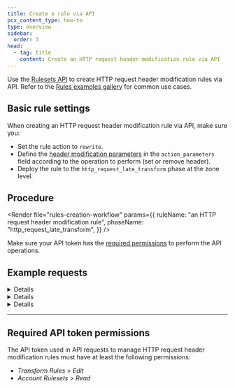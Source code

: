 ```yaml
---
title: Create a rule via API
pcx_content_type: how-to
type: overview
sidebar:
  order: 3
head:
  - tag: title
    content: Create an HTTP request header modification rule via API
---
```



Use the [Rulesets API](/ruleset-engine/rulesets-api/) to create HTTP request header modification rules via API. Refer to the [Rules examples gallery](/rules/transform/examples/?operation=Request+modification) for common use cases.

## Basic rule settings

When creating an HTTP request header modification rule via API, make sure you:

- Set the rule action to `rewrite`.
- Define the [header modification parameters](/rules/transform/request-header-modification/reference/parameters/) in the `action_parameters` field according to the operation to perform (set or remove header).
- Deploy the rule to the `http_request_late_transform` phase at the zone level.

## Procedure

<Render
	file="rules-creation-workflow"
	params={{
		ruleName: "an HTTP request header modification rule",
		phaseName: "http_request_late_transform",
	}}
/>

Make sure your API token has the [required permissions](#required-api-token-permissions) to perform the API operations.

## Example requests

<Details header="Example: Add an HTTP request header with a static value">

The following example sets the rules of an existing phase ruleset (`$RULESET_ID`) to a single HTTP request header modification rule — adding an HTTP request header with a static value — using the [Update a zone ruleset](/api/resources/rulesets/methods/update/) operation. The response will contain the complete definition of the ruleset you updated.

<APIRequest
	path="/zones/{zone_id}/rulesets/{ruleset_id}"
	method="PUT"
	json={{
		rules: [
			{
				expression: '(starts_with(http.request.uri.path, "/en/"))',
				description: "My first HTTP request header modification rule",
				action: "rewrite",
				action_parameters: {
					headers: {
						"X-Source": {
							operation: "set",
							value: "Cloudflare",
						},
					},
				},
			},
		],
	}}
/>

```json output
{
	"result": {
		"id": "<RULESET_ID>",
		"name": "Zone-level Late Transform Ruleset",
		"description": "Zone-level ruleset that will execute Late Transform Rules.",
		"kind": "zone",
		"version": "2",
		"rules": [
			{
				"id": "<RULE_ID>",
				"version": "1",
				"action": "rewrite",
				"action_parameters": {
					"headers": {
						"X-Source": {
							"operation": "set",
							"value": "Cloudflare"
						}
					}
				},
				"expression": "(starts_with(http.request.uri.path, \"/en/\"))",
				"description": "My first HTTP request header modification rule",
				"last_updated": "2021-04-14T14:42:04.219025Z",
				"ref": "<RULE_REF>"
			}
		],
		"last_updated": "2021-04-14T14:42:04.219025Z",
		"phase": "http_request_late_transform"
	},
	"success": true,
	"errors": [],
	"messages": []
}
```

</Details>

<Details header="Example: Add an HTTP request header with a dynamic value">

The following example sets the rules of an existing phase ruleset (`$RULESET_ID`) to a single HTTP request header modification rule — adding an HTTP request header with a dynamic value — using the [Update a zone ruleset](/api/resources/rulesets/methods/update/) operation. The response will contain the complete definition of the ruleset you updated.

<APIRequest
	path="/zones/{zone_id}/rulesets/{ruleset_id}"
	method="PUT"
	json={{
		rules: [
			{
				expression: '(starts_with(http.request.uri.path, "/en/"))',
				description: "My first HTTP request header modification rule",
				action: "rewrite",
				action_parameters: {
					headers: {
						"X-Bot-Score": {
							operation: "set",
							expression: "to_string(cf.bot_management.score)",
						},
					},
				},
			},
		],
	}}
/>

```json output
{
	"result": {
		"id": "<RULESET_ID>",
		"name": "Zone-level Late Transform Ruleset",
		"description": "Zone-level ruleset that will execute Late Transform Rules.",
		"kind": "zone",
		"version": "2",
		"rules": [
			{
				"id": "<RULE_ID>",
				"version": "1",
				"action": "rewrite",
				"action_parameters": {
					"headers": {
						"X-Bot-Score": {
							"operation": "set",
							"expression": "to_string(cf.bot_management.score)"
						}
					}
				},
				"expression": "(starts_with(http.request.uri.path, \"/en/\"))",
				"description": "My first HTTP request header modification rule",
				"last_updated": "2021-04-14T14:42:04.219025Z",
				"ref": "<RULE_REF>"
			}
		],
		"last_updated": "2021-04-14T14:42:04.219025Z",
		"phase": "http_request_late_transform"
	},
	"success": true,
	"errors": [],
	"messages": []
}
```

</Details>

<Details header="Example: Remove an HTTP request header">

The following example sets the rules of an existing phase ruleset (`$RULESET_ID`) to a single HTTP request header modification rule — removing an HTTP request header — using the [Update a zone ruleset](/api/resources/rulesets/methods/update/). The response will contain the complete definition of the ruleset you updated.

<APIRequest
	path="/zones/{zone_id}/rulesets/{ruleset_id}"
	method="PUT"
	json={{
		rules: [
			{
				expression: '(starts_with(http.request.uri.path, "/en/"))',
				description: "My first HTTP request header modification rule",
				action: "rewrite",
				action_parameters: {
					headers: {
						"cf-connecting-ip": {
							operation: "remove",
						},
					},
				},
			},
		],
	}}
/>

```json output
{
	"result": {
		"id": "<RULESET_ID>",
		"name": "Zone-level Late Transform Ruleset",
		"description": "Zone-level ruleset that will execute Late Transform Rules.",
		"kind": "zone",
		"version": "2",
		"rules": [
			{
				"id": "<RULE_ID>",
				"version": "1",
				"action": "rewrite",
				"action_parameters": {
					"headers": {
						"cf-connecting-ip": {
							"operation": "remove"
						}
					}
				},
				"expression": "(starts_with(http.request.uri.path, \"/en/\"))",
				"description": "My first HTTP request header modification rule",
				"last_updated": "2021-04-14T14:42:04.219025Z",
				"ref": "<RULE_REF>"
			}
		],
		"last_updated": "2021-04-14T14:42:04.219025Z",
		"phase": "http_request_late_transform"
	},
	"success": true,
	"errors": [],
	"messages": []
}
```

</Details>

---

## Required API token permissions

The API token used in API requests to manage HTTP request header modification rules must have at least the following permissions:

- _Transform Rules_ > _Edit_
- _Account Rulesets_ > _Read_
